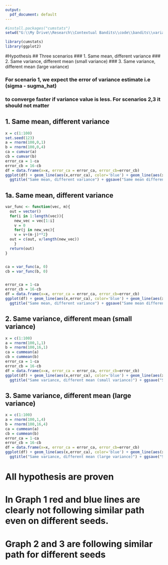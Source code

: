 ```yaml
---
output:
  pdf_document: default
---
```

```r
#install.packages("cumstats")
setwd("G:\\My Drive\\Research\\Contextual Bandits\\code\\bandits\\variance_convergence_demo")

library(cumstats)
library(ggplot2)
```


#Hypothesis
## Three scenarios
### 1. Same mean, different variance
### 2. Same variance, different mean (small variance)
### 3. Same variance, different mean (large variance)

### For scenario 1, we expect the error of variance estimate i.e (sigma - sugma_hat)
### to converge faster if variance value is less. For scenarios 2,3 it should not matter


## 1. Same mean, different variance

```r
x = c(1:100)
set.seed(123)
a = rnorm(100,0,1)
b = rnorm(100,0,4)
ca = cumvar(a)
cb = cumvar(b)
error_ca = 1-ca
error_cb = 16-cb
df = data.frame(x=x, error_ca = error_ca, error_cb=error_cb)
ggplot(df) + geom_line(aes(x,error_ca), color='blue') + geom_line(aes(x,error_cb), color='red') +
  ggtitle("Same mean, different variance") + ggsave("Same mean different variance.png")

```



## 1a. Same mean, different variance

```r

var_func <- function(vec, m){
  out = vector()
  for(i in 1:length(vec)){
    new_vec = vec[1:i]
    v = 0
    for(j in new_vec){
    v = v+(m-j)**2}
  out = c(out, v/length(new_vec))
    }
  return(out)
}


ca = var_func(a, 0)
cb = var_func(b, 0)


error_ca = 1-ca
error_cb = 16-cb
df = data.frame(x=x, error_ca = error_ca, error_cb=error_cb)
ggplot(df) + geom_line(aes(x,error_ca), color='blue') + geom_line(aes(x,error_cb), color='red') +
  ggtitle("Same mean, different variance") + ggsave("Same mean different variance1.png")

```



## 2. Same variance, different mean (small variance)

```r

x = c(1:100)
a = rnorm(100,1,1)
b = rnorm(100,16,1)
ca = cummean(a)
cb = cummean(b)
error_ca = 1-ca
error_cb = 16-cb
df = data.frame(x=x, error_ca = error_ca, error_cb=error_cb)
ggplot(df) + geom_line(aes(x,error_ca), color='blue') + geom_line(aes(x,error_cb), color='red')+
  ggtitle("Same variance, different mean (small variance)") + ggsave("Same variance different mean (small variance).png")

```


## 3. Same variance, different mean (large variance)

```r


x = c(1:100)
a = rnorm(100,1,4)
b = rnorm(100,16,4)
ca = cummean(a)
cb = cummean(b)
error_ca = 1-ca
error_cb = 16-cb
df = data.frame(x=x, error_ca = error_ca, error_cb=error_cb)
ggplot(df) + geom_line(aes(x,error_ca), color='blue') + geom_line(aes(x,error_cb), color='red')+
  ggtitle("Same variance, different mean (large variance)") + ggsave("Same variance different mean (large variance).png")
```



# All hypothesis are proven
# In Graph 1 red and blue lines are clearly not following similar path even on different seeds.
# Graph 2 and 3 are following similar path for different seeds